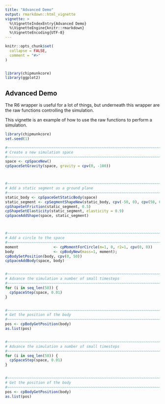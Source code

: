 ```yaml
---
title: "Advanced Demo"
output: rmarkdown::html_vignette
vignette: >
  %\VignetteIndexEntry{Advanced Demo}
  %\VignetteEngine{knitr::rmarkdown}
  %\VignetteEncoding{UTF-8}
---
```


```r
knitr::opts_chunk$set(
  collapse = FALSE,
  comment = "#>"
)


library(chipmunkcore)
library(ggplot2)
```


## Advanced Demo

The R6 wrapper is useful for a lot of things, but underneath this wrapper are 
the raw functions controlling the simulation.

This vignette is an example of how to use the raw functions to perform a simulation.




```r
library(chipmunkcore)
set.seed(1)

#~~~~~~~~~~~~~~~~~~~~~~~~~~~~~~~~~~~~~~~~~~~~~~~~~~~~~~~~~~~~~~~~~~~~~~~~~~~~~
# Create a new simulation space
#~~~~~~~~~~~~~~~~~~~~~~~~~~~~~~~~~~~~~~~~~~~~~~~~~~~~~~~~~~~~~~~~~~~~~~~~~~~~~
space <- cpSpaceNew()
cpSpaceSetGravity(space, gravity = cpv(0, -100))



#~~~~~~~~~~~~~~~~~~~~~~~~~~~~~~~~~~~~~~~~~~~~~~~~~~~~~~~~~~~~~~~~~~~~~~~~~~~~~
# Add a static segment as a ground plane
#~~~~~~~~~~~~~~~~~~~~~~~~~~~~~~~~~~~~~~~~~~~~~~~~~~~~~~~~~~~~~~~~~~~~~~~~~~~~~
static_body <- cpSpaceGetStaticBody(space)
static_segment <- cpSegmentShapeNew(static_body, cpv(-50, 0), cpv(50, 0), 0)
cpShapeSetFriction(static_segment, 0.5)
cpShapeSetElasticity(static_segment, elasticity = 0.9)
cpSpaceAddShape(space, static_segment)



#~~~~~~~~~~~~~~~~~~~~~~~~~~~~~~~~~~~~~~~~~~~~~~~~~~~~~~~~~~~~~~~~~~~~~~~~~~~~~
# Add a circle to the space
#~~~~~~~~~~~~~~~~~~~~~~~~~~~~~~~~~~~~~~~~~~~~~~~~~~~~~~~~~~~~~~~~~~~~~~~~~~~~~
moment                <- cpMomentForCircle(m=1, 0, r2=1, cpv(0, 0))
body                  <- cpBodyNew(mass=1, moment);
cpBodySetPosition(body, cpv(0, 50))
cpSpaceAddBody(space, body)


#~~~~~~~~~~~~~~~~~~~~~~~~~~~~~~~~~~~~~~~~~~~~~~~~~~~~~~~~~~~~~~~~~~~~~~~~~~~~~
# Advance the simulation a number of small timesteps
#~~~~~~~~~~~~~~~~~~~~~~~~~~~~~~~~~~~~~~~~~~~~~~~~~~~~~~~~~~~~~~~~~~~~~~~~~~~~~
for (i in seq_len(50)) {
  cpSpaceStep(space, 0.01)
}


#~~~~~~~~~~~~~~~~~~~~~~~~~~~~~~~~~~~~~~~~~~~~~~~~~~~~~~~~~~~~~~~~~~~~~~~~~~~~~
# Get the position of the body
#~~~~~~~~~~~~~~~~~~~~~~~~~~~~~~~~~~~~~~~~~~~~~~~~~~~~~~~~~~~~~~~~~~~~~~~~~~~~~
pos <- cpBodyGetPosition(body)
as.list(pos)


#~~~~~~~~~~~~~~~~~~~~~~~~~~~~~~~~~~~~~~~~~~~~~~~~~~~~~~~~~~~~~~~~~~~~~~~~~~~~~
# Advance the simulation a number of small timesteps
#~~~~~~~~~~~~~~~~~~~~~~~~~~~~~~~~~~~~~~~~~~~~~~~~~~~~~~~~~~~~~~~~~~~~~~~~~~~~~
for (i in seq_len(50)) {
  cpSpaceStep(space, 0.01)
}


#~~~~~~~~~~~~~~~~~~~~~~~~~~~~~~~~~~~~~~~~~~~~~~~~~~~~~~~~~~~~~~~~~~~~~~~~~~~~~
# Get the position of the body
#~~~~~~~~~~~~~~~~~~~~~~~~~~~~~~~~~~~~~~~~~~~~~~~~~~~~~~~~~~~~~~~~~~~~~~~~~~~~~
pos <- cpBodyGetPosition(body)
as.list(pos)

```










